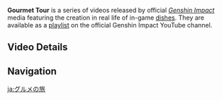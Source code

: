 {{Terminology Infobox
|type         = Genshin Impact
|type2        = Video Types
}}
'''Gourmet Tour''' is a series of videos released by official ''[[Genshin Impact]]'' media featuring the creation in real life of in-game [[dishes]]. They are available as a [https://youtube.com/playlist?list=PLqWr7dyJNgLKKHue5UOEdwdn7jqZnp09H playlist] on the official Genshin Impact YouTube channel.

==Video Details==
{{Videos by Category Table|Gourmet Tour}}

==Navigation==
{{Lore Navbox|Media}}

[[ja:グルメの旅]]